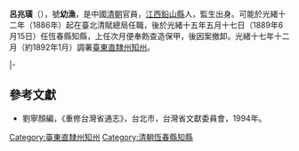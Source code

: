 '''呂兆璜'''（{{bd|？||？||}}），號'''幼漁'''，是中國[[清朝|清朝]]官員，[[江西|江西]][[鉛山縣|鉛山縣]]人，監生出身{{r|恆}}。可能於光緒十二年（1886年）起在臺北清賦總局任職{{r|林}}，後於光緒十五年五月十七日（1889年6月15日）任恆春縣知縣，上任次月便奉飭查造保甲，後因案撤卸{{r|恆}}{{r|附}}。光緒十七年十二月（約1892年1月）調署[[臺東直隸州知州|臺東直隸州知州]]{{r|林}}。

{{start box}}
{{s-before|[[高晉翰|高晉翰]]}}
{{s-title|[[恆春縣知縣|恆春縣知縣]]|1889年上任}}
{{s-after|[[宋維釗|宋維釗]]}}
|-
{{s-before|[[宋維釗|宋維釗]]}}
{{s-title|[[臺東直隸州知州|臺東直隸州知州]]|1892年上任}}
{{s-after|[[管元善|管元善]]}}
{{end box}}

==參考文獻==
{{reflist|refs=
<ref name="恆">{{cite book|author=屠繼善 纂修；王志楣 點校 |editor=臺灣史料集成編輯委員會 編輯  |title=《[[恆春縣志|恆春縣志]]》 |date=2007-12-20 |publisher=行政院文化建設委員會、遠流 |isbn= 978-986-01-1705-9 |page=110、160頁}}</ref>
<ref name="附">{{cite book|author=蔡說麗、林秀娟 |title=《臺灣歷史辭典【附錄】·表11 清代臺灣知縣》 |date=2006-09-25 |publisher=遠流 |edition=四版一刷 |isbn=957-01-7431-5 |pages=A136頁 }}</ref>
<ref name="林">{{cite book|author= 林右崇 |title=《人物恆春 : 我們的人與事》 |year=2009 |publisher=白象文化  |isbn=9789866453489 |pages=132頁 }}</ref>
}}
*劉寧顏編，《重修台灣省通志》，台北市，台灣省文獻委員會，1994年。

{{清朝人物小作品}}

[[Category:臺東直隸州知州|Category:臺東直隸州知州]]
[[Category:清朝恆春縣知縣|Category:清朝恆春縣知縣]]